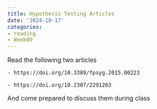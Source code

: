```yaml
---
title: Hypothesis Testing Articles
date: '2024-10-17'
categories:
- reading
- Week09
---
```


Read the following two articles

    - https://doi.org/10.3389/fpsyg.2015.00223
    
    - https://doi.org/10.2307/2291263

And come prepared to discuss them during class

